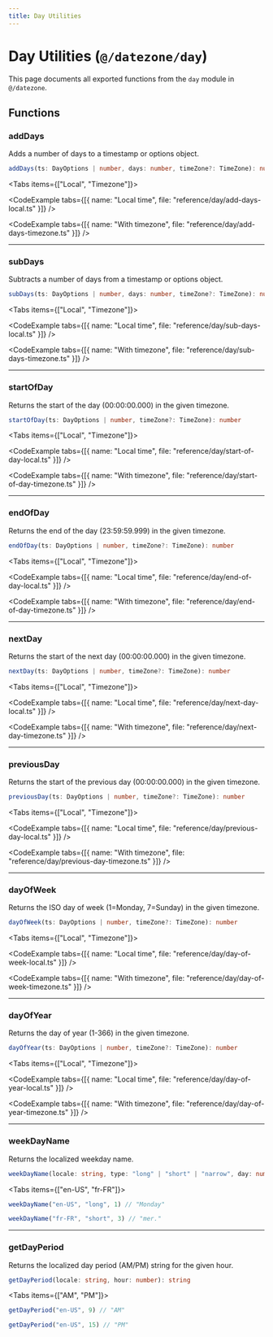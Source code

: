 ```yaml
---
title: Day Utilities
---
```



# Day Utilities (`@/datezone/day`)

This page documents all exported functions from the `day` module in `@/datezone`.

## Functions

### addDays

Adds a number of days to a timestamp or options object.

```ts
addDays(ts: DayOptions | number, days: number, timeZone?: TimeZone): number
```

<Tabs items={["Local", "Timezone"]}>
  <Tab value="Local">

<CodeExample tabs={[{ name: "Local time", file: "reference/day/add-days-local.ts" }]} />

  </Tab>
  <Tab value="Timezone">

<CodeExample tabs={[{ name: "With timezone", file: "reference/day/add-days-timezone.ts" }]} />

  </Tab>
</Tabs>

---

### subDays

Subtracts a number of days from a timestamp or options object.

```ts
subDays(ts: DayOptions | number, days: number, timeZone?: TimeZone): number
```

<Tabs items={["Local", "Timezone"]}>
  <Tab value="Local">

<CodeExample tabs={[{ name: "Local time", file: "reference/day/sub-days-local.ts" }]} />

  </Tab>
  <Tab value="Timezone">

<CodeExample tabs={[{ name: "With timezone", file: "reference/day/sub-days-timezone.ts" }]} />

  </Tab>
</Tabs>

---

### startOfDay

Returns the start of the day (00:00:00.000) in the given timezone.

```ts
startOfDay(ts: DayOptions | number, timeZone?: TimeZone): number
```

<Tabs items={["Local", "Timezone"]}>
  <Tab value="Local">

<CodeExample tabs={[{ name: "Local time", file: "reference/day/start-of-day-local.ts" }]} />

  </Tab>
  <Tab value="Timezone">

<CodeExample tabs={[{ name: "With timezone", file: "reference/day/start-of-day-timezone.ts" }]} />

  </Tab>
</Tabs>

---

### endOfDay

Returns the end of the day (23:59:59.999) in the given timezone.

```ts
endOfDay(ts: DayOptions | number, timeZone?: TimeZone): number
```

<Tabs items={["Local", "Timezone"]}>
  <Tab value="Local">

<CodeExample tabs={[{ name: "Local time", file: "reference/day/end-of-day-local.ts" }]} />

  </Tab>
  <Tab value="Timezone">

<CodeExample tabs={[{ name: "With timezone", file: "reference/day/end-of-day-timezone.ts" }]} />

  </Tab>
</Tabs>

---

### nextDay

Returns the start of the next day (00:00:00.000) in the given timezone.

```ts
nextDay(ts: DayOptions | number, timeZone?: TimeZone): number
```

<Tabs items={["Local", "Timezone"]}>
  <Tab value="Local">

<CodeExample tabs={[{ name: "Local time", file: "reference/day/next-day-local.ts" }]} />

  </Tab>
  <Tab value="Timezone">

<CodeExample tabs={[{ name: "With timezone", file: "reference/day/next-day-timezone.ts" }]} />

  </Tab>
</Tabs>

---

### previousDay

Returns the start of the previous day (00:00:00.000) in the given timezone.

```ts
previousDay(ts: DayOptions | number, timeZone?: TimeZone): number
```

<Tabs items={["Local", "Timezone"]}>
  <Tab value="Local">

<CodeExample tabs={[{ name: "Local time", file: "reference/day/previous-day-local.ts" }]} />

  </Tab>
  <Tab value="Timezone">

<CodeExample tabs={[{ name: "With timezone", file: "reference/day/previous-day-timezone.ts" }]} />

  </Tab>
</Tabs>

---

### dayOfWeek

Returns the ISO day of week (1=Monday, 7=Sunday) in the given timezone.

```ts
dayOfWeek(ts: DayOptions | number, timeZone?: TimeZone): number
```

<Tabs items={["Local", "Timezone"]}>
  <Tab value="Local">

<CodeExample tabs={[{ name: "Local time", file: "reference/day/day-of-week-local.ts" }]} />

  </Tab>
  <Tab value="Timezone">

<CodeExample tabs={[{ name: "With timezone", file: "reference/day/day-of-week-timezone.ts" }]} />

  </Tab>
</Tabs>

---

### dayOfYear

Returns the day of year (1-366) in the given timezone.

```ts
dayOfYear(ts: DayOptions | number, timeZone?: TimeZone): number
```

<Tabs items={["Local", "Timezone"]}>
  <Tab value="Local">

<CodeExample tabs={[{ name: "Local time", file: "reference/day/day-of-year-local.ts" }]} />

  </Tab>
  <Tab value="Timezone">

<CodeExample tabs={[{ name: "With timezone", file: "reference/day/day-of-year-timezone.ts" }]} />

  </Tab>
</Tabs>

---

### weekDayName

Returns the localized weekday name.

```ts
weekDayName(locale: string, type: "long" | "short" | "narrow", day: number): string
```

<Tabs items={["en-US", "fr-FR"]}>
  <Tab value="en-US">

```ts title="en-US"
weekDayName("en-US", "long", 1) // "Monday"
```
  </Tab>
  <Tab value="fr-FR">

```ts title="fr-FR"
weekDayName("fr-FR", "short", 3) // "mer."
```
  </Tab>
</Tabs>

---

### getDayPeriod

Returns the localized day period (AM/PM) string for the given hour.

```ts
getDayPeriod(locale: string, hour: number): string
```

<Tabs items={["AM", "PM"]}>
  <Tab value="AM">

```ts title="AM"
getDayPeriod("en-US", 9) // "AM"
```
  </Tab>
  <Tab value="PM">

```ts title="PM"
getDayPeriod("en-US", 15) // "PM"
```
  </Tab>
</Tabs> 